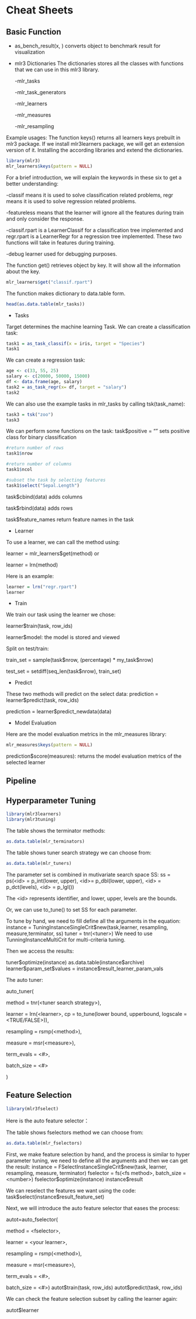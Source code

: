 # Cheat Sheets

## Basic Function

-   as_bench_result(x, ) converts object to benchmark result for visualization

-   mlr3 Dictionaries The dictionaries stores all the classes with functions that we can use in this mlr3 library.

    -mlr_tasks

    -mlr_task_generators

    -mlr_learners

    -mlr_measures

    -mlr_resampling

Example usages: The function keys() returns all learners keys prebuilt in mlr3 package. If we install mlr3learners package, we will get an extension version of it. Installing the according libraries and extend the dictionaries.

```{r,echo = TRUE}
library(mlr3)
mlr_learners$keys(pattern = NULL)
```

For a brief introduction, we will explain the keywords in these six to get a better understanding:

-classif means it is used to solve classification related problems, regr means it is used to solve regression related problems.

-featureless means that the learner will ignore all the features during train and only consider the response.

-classif.rpart is a LearnerClassif for a classification tree implemented and regr.rpart is a LearnerRegr for a regression tree implemented. These two functions will take in features during training.

-debug learner used for debugging purposes.

The function get() retrieves object by key. It will show all the information about the key.

```{r,echo = TRUE}
mlr_learners$get("classif.rpart")
```

The function makes dictionary to data.table form.

```{r,echo = TRUE}
head(as.data.table(mlr_tasks))
```

-   Tasks

Target determines the machine learning Task. We can create a classification task:

```{r,echo = TRUE}
task1 = as_task_classif(x = iris, target = "Species")
task1
```

We can create a regression task:

```{r,echo = TRUE}
age <- c(33, 55, 25)
salary <- c(20000, 50000, 15000)
df <- data.frame(age, salary)
task2 = as_task_regr(x= df, target = "salary")
task2
```

We can also use the example tasks in mlr_tasks by calling tsk(task_name):

```{r,echo = TRUE}
task3 = tsk("zoo")
task3
```

We can perform some functions on the task: task\$positive = "<argument>" sets positive class for binary classification

```{r,echo = TRUE}
#return number of rows
task1$nrow
```

```{r,echo = TRUE}
#return number of columns
task1$ncol
```

```{r,echo = TRUE}
#subset the task by selecting features
task1$select("Sepal.Length")
```

task\$cbind(data) adds columns

task\$rbind(data) adds rows

task\$feature_names return feature names in the task

-   Learner

To use a learner, we can call the method using:

learner = mlr_learners\$get(method) or

learner = lrn(method)

Here is an example:

```{r,echo = TRUE}
learner = lrn("regr.rpart")
learner
```

-   Train

We train our task using the learner we chose:

learner\$train(task, row_ids)

learner\$model: the model is stored and viewed

Split on test/train:

train_set = sample(task\$nrow, (percentage) \* my_task\$nrow)

test_set = setdiff(seq_len(task\$nrow), train_set)

-   Predict

These two methods will predict on the select data:
prediction = learner\$predict(task, row_ids)

prediction = learner\$predict_newdata(data)

-   Model Evaluation

Here are the model evaluation metrics in the mlr_measures library:

```{r,echo = TRUE}
mlr_measures$keys(pattern = NULL)
```

prediction\$score(measures): returns the model evaluation metrics of the selected learner

## Pipeline

## Hyperparameter Tuning

```{r,echo = TRUE}
library(mlr3learners)
library(mlr3tuning)
```

The table shows the terminator methods:

```{r}
as.data.table(mlr_terminators)
```

The table shows tuner search strategy we can choose from:

```{r,echo = TRUE}
as.data.table(mlr_tuners) 
```

The parameter set is combined in mutivariate search space SS:
ss = ps(\<id\> = p_int(lower, upper), \<id\>= p_dbl(lower, upper), \<id\> = p_dct(levels), \<id\> = p_lgl())

The \<id\> represents identifier, and lower, upper, levels are the bounds.

Or, we can use to_tune() to set SS for each parameter.

To tune by hand, we need to fill define all the arguments in the equation:
instance = TuningInstanceSingleCrit\$new(task,learner, resampling, measure,terminator, ss)
tuner = tnr(\<tuner\>)
We need to use TunningInstanceMultiCrit for multi-criteria tuning.

Then we access the results:

tuner\$optimize(instance)
as.data.table(instance\$archive)
learner\$param_set\$values = instance\$result_learner_param_vals

The auto tuner:

auto_tuner(

method = tnr(\<tuner search strategy\>),

learner = lrn(\<learner\>, cp = to_tune(lower bound, upperbound, logscale = \<TRUE/FALSE\>)),

resampling = rsmp(\<method\>),

measure = msr(\<measure\>),

term_evals = \<#\>,

batch_size = \<#\>

)

## Feature Selection

```{r,echo = TRUE}
library(mlr3fselect)

```

Here is the auto feature selector：

The table shows fselectors method we can choose from:

```{r, echo =TRUE}
as.data.table(mlr_fselectors) 
```

First, we make feature selection by hand, and the process is similar to hyper parameter tuning, we need to define all the arguments and then we can get the result:
instance = FSelectInstanceSingleCrit\$new(task, learner, resampling, measure, terminator)
fselector = fs(\<fs method\>, batch_size = \<number\>)
fselector\$optimize(instance)
instance\$result

We can reselect the features we want using the code:
task\$select(instance\$result_feature_set)

Next, we will introduce the auto feature selector that eases the process:

autot=auto_fselector(

method = \<fselector\>,

learner = \<your learner\>,

resampling = rsmp(\<method\>),

measure = msr(\<measure\>),

term_evals = \<#\>,

batch_size = \<#\>)
autot\$train(task, row_ids)
autot\$predict(task, row_ids)

We can check the feature selection subset by calling the learner again:

autot\$learner
